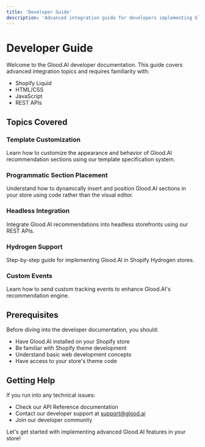 ```yaml
---
title: 'Developer Guide'
description: 'Advanced integration guide for developers implementing Glood.AI'
---
```


# Developer Guide

Welcome to the Glood.AI developer documentation. This guide covers advanced integration topics and requires familiarity with:

- Shopify Liquid
- HTML/CSS
- JavaScript
- REST APIs

## Topics Covered

### Template Customization
Learn how to customize the appearance and behavior of Glood.AI recommendation sections using our template specification system.

### Programmatic Section Placement 
Understand how to dynamically insert and position Glood.AI sections in your store using code rather than the visual editor.

### Headless Integration
Integrate Glood.AI recommendations into headless storefronts using our REST APIs.

### Hydrogen Support
Step-by-step guide for implementing Glood.AI in Shopify Hydrogen stores.

### Custom Events
Learn how to send custom tracking events to enhance Glood.AI's recommendation engine.

## Prerequisites

Before diving into the developer documentation, you should:

- Have Glood.AI installed on your Shopify store
- Be familiar with Shopify theme development
- Understand basic web development concepts
- Have access to your store's theme code

## Getting Help

If you run into any technical issues:

- Check our API Reference documentation
- Contact our developer support at support@glood.ai
- Join our developer community

Let's get started with implementing advanced Glood.AI features in your store!
